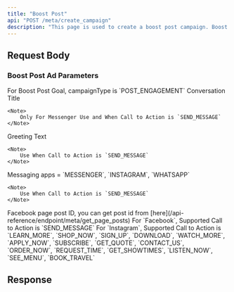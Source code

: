 ```yaml
---
title: "Boost Post"
api: "POST /meta/create_campaign"
description: "This page is used to create a boost post campaign. Boost post ads are used to promote an existing post on your Facebook or Instagram page to reach a larger audience and increase engagement like likes, comments, shares, or views."
---
```



## Request Body

<CampaignParams />

<CampaignTargeting />

### Boost Post Ad Parameters

<ParamField body="campaignType" type="string" required>
	For Boost Post Goal, campaignType is `POST_ENGAGEMENT`
</ParamField>

<ParamField body="conversations" type="object[]">
	<Expandable title="Conversations Array">
		<ParamField body="title" type="string" required>
			Conversation Title
		</ParamField>
	</Expandable>

    <Note>
    	Only For Messenger Use and When Call to Action is `SEND_MESSAGE`
    </Note>

</ParamField>

<ParamField body="greetingText" type="string">
	Greeting Text

    <Note>
    	Use When Call to Action is `SEND_MESSAGE`
    </Note>

</ParamField>

<ParamField body="messagingApps" type="string[]" >
	Messaging apps = `MESSENGER`, `INSTAGRAM`, `WHATSAPP`

    <Note>
    	Use When Call to Action is `SEND_MESSAGE`
    </Note>

</ParamField>

<ParamField body="pagePostId" type="string" required>
	Facebook page post ID, you can get post id from
	[here](/api-reference/endpoint/meta/get_page_posts)
</ParamField>

<ParamField body="callToAction" type="string" required>
	<Note>For `Facebook`, Supported Call to Action is `SEND_MESSAGE`</Note>
	<Note>
		For `Instagram`, Supported Call to Action is `LEARN_MORE`, `SHOP_NOW`,
		`SIGN_UP`, `DOWNLOAD`, `WATCH_MORE`, `APPLY_NOW`, `SUBSCRIBE`,
		`GET_QUOTE`, `CONTACT_US`, `ORDER_NOW`, `REQUEST_TIME`, `GET_SHOWTIMES`,
		`LISTEN_NOW`, `SEE_MENU`, `BOOK_TRAVEL`
	</Note>
</ParamField>

## Response

<CampaignResponse />

